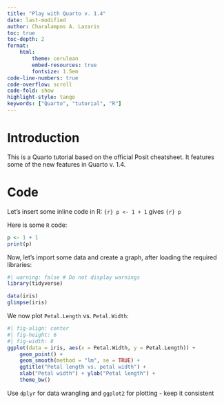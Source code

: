 ```yaml
---
title: "Play with Quarto v. 1.4"
date: last-modified
author: Charalampos A. Lazaris
toc: true
toc-depth: 2
format: 
    html:
        theme: cerulean
        embed-resources: true
        fontsize: 1.5em
code-line-numbers: true
code-overflow: scroll
code-fold: show
highlight-style: tango
keywords: ["Quarto", "tutorial", "R"]
---
```


# Introduction

This is a Quarto tutorial based on the official Posit cheatsheet. It features some of the new features in Quarto v. 1.4. 

# Code

Let's insert some inline code in R: `{r} p <- 1 + 1` gives `{r} p`

Here is some `R` code:

```r
p <- 1 + 1
print(p)
```

Now, let's import some data and create a graph, after loading the required libraries:

```r
#| warning: false # Do not display warnings
library(tidyverse)
```

```r
data(iris)
glimpse(iris)
```

We now plot `Petal.Length` vs. `Petal.Width`:

```r
#| fig-align: center
#| fig-height: 6
#| fig-width: 8
ggplot(data = iris, aes(x = Petal.Width, y = Petal.Length)) +
    geom_point() +
    geom_smooth(method = "lm", se = TRUE) +
    ggtitle("Petal length vs. petal width") +
    xlab("Petal width") + ylab("Petal length") +
    theme_bw()
```

::: {.callout-tip title="Consistency" collapse="true"}
Use `dplyr` for data wrangling and `ggplot2` for plotting - keep it consistent
:::